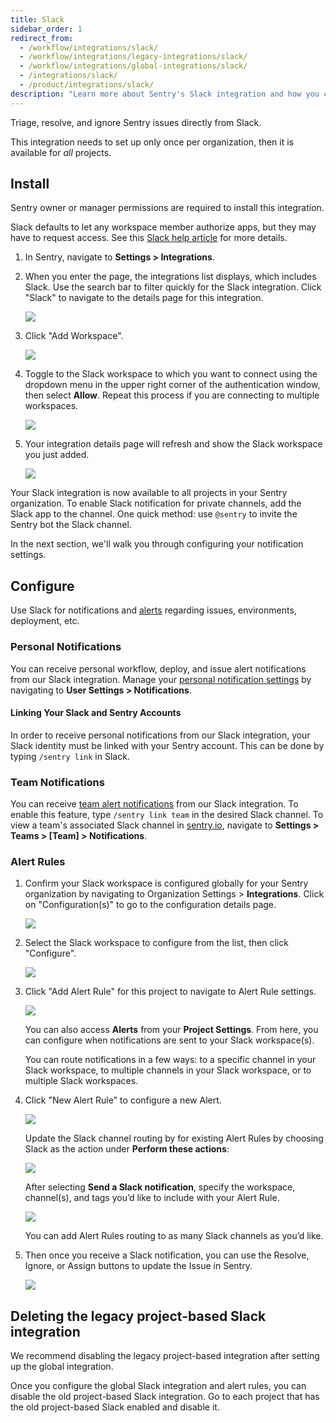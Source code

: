 ```yaml
---
title: Slack
sidebar_order: 1
redirect_from:
  - /workflow/integrations/slack/
  - /workflow/integrations/legacy-integrations/slack/
  - /workflow/integrations/global-integrations/slack/
  - /integrations/slack/
  - /product/integrations/slack/
description: "Learn more about Sentry's Slack integration and how you can triage, resolve, and ignore Sentry issues directly from Slack."
---
```


Triage, resolve, and ignore Sentry issues directly from Slack.

This integration needs to set up only once per organization, then it is available for _all_ projects.

## Install

<Note>

Sentry owner or manager permissions are required to install this integration.

</Note>

Slack defaults to let any workspace member authorize apps, but they may have to request access. See this [Slack help article](https://get.slack.help/hc/en-us/articles/202035138-Add-an-app-to-your-workspace) for more details.

1.  In Sentry, navigate to **Settings > Integrations**.

1.  When you enter the page, the integrations list displays, which includes Slack. Use the search bar to filter quickly for the Slack integration.
    Click "Slack" to navigate to the details page for this integration.

    ![](slack-integration-directory.png)

1.  Click "Add Workspace".

    ![](slack-overview-details-page.png)

1.  Toggle to the Slack workspace to which you want to connect using the dropdown menu in the upper right corner of the authentication window, then select **Allow**. Repeat this process if you are connecting to multiple workspaces.

    ![](slack-allow-install.png)

1.  Your integration details page will refresh and show the Slack workspace you just added.

    ![](slack-install-success.png)

Your Slack integration is now available to all projects in your Sentry organization. To enable Slack notification for private channels, add the Slack app to the channel. One quick method: use `@sentry` to invite the Sentry bot the Slack channel.

In the next section, we'll walk you through configuring your notification settings.

## Configure

Use Slack for notifications and [alerts](#alert-rules) regarding issues, environments, deployment, etc.

### Personal Notifications

You can receive personal workflow, deploy, and issue alert notifications from our Slack integration. Manage your [personal notification settings](/product/alerts/notifications/notification-settings/) by navigating to **User Settings > Notifications**.

#### Linking Your Slack and Sentry Accounts

In order to receive personal notifications from our Slack integration, your Slack identity must be linked with your Sentry account. This can be done by typing `/sentry link` in Slack.

### Team Notifications

You can receive [team alert notifications](/product/alerts/create-alerts/issue-alert-config/#then-conditions-actions) from our Slack integration. To enable this feature, type `/sentry link team` in the desired Slack channel. To view a team's associated Slack channel in [sentry.io](https://sentry.io), navigate to **Settings > Teams > [Team] > Notifications**.

### Alert Rules

1. Confirm your Slack workspace is configured globally for your Sentry organization by navigating to Organization Settings > **Integrations**. Click on "Configuration(s)" to go to the configuration details page.

   ![](slack-directory-installed.png)

1. Select the Slack workspace to configure from the list, then click "Configure".

   ![](slack-install-success.png)

1. Click "Add Alert Rule" for this project to navigate to Alert Rule settings.

   ![](slack-project-configuration.png)

   You can also access **Alerts** from your **Project Settings**. From here, you can configure when notifications are sent to your Slack workspace(s).

   You can route notifications in a few ways: to a specific channel in your Slack workspace, to multiple channels in your Slack workspace, or to multiple Slack workspaces.

1. Click "New Alert Rule" to configure a new Alert.

   ![](slack-alert-rules.png)

   Update the Slack channel routing by for existing Alert Rules by choosing Slack as the action under **Perform these actions**:

   ![](slack-alert-rule-edit.png)

   After selecting **Send a Slack notification**, specify the workspace, channel(s), and tags you’d like to include with your Alert Rule.

   ![](slack-alert-rule-edit-channels.png)

   You can add Alert Rules routing to as many Slack channels as you’d like.

1. Then once you receive a Slack notification, you can use the Resolve, Ignore, or Assign buttons to update the Issue in Sentry.

   ![](slack-alert-message.png)

## Deleting the legacy project-based Slack integration

We recommend disabling the legacy project-based integration after setting up the global integration.

Once you configure the global Slack integration and alert rules, you can disable the old project-based Slack integration. Go to each project that has the old project-based Slack enabled and disable it.
